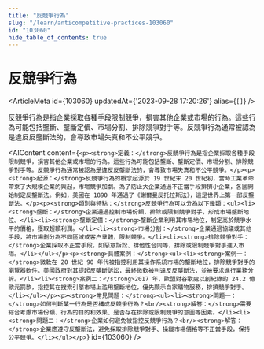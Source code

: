 ```yaml
---
title: "反競爭行為"
slug: "/learn/anticompetitive-practices-103060"
id: "103060"
hide_table_of_contents: true
---
```



# 反競爭行為

<ArticleMeta id={103060} updatedAt={'2023-09-28 17:20:26'} alias={`[]`} />
<div className='border-solid border-b border-t-0 my-4 border-[var(--ifm-color-gray-300)]' />

反競爭行為是指企業採取各種手段限制競爭，損害其他企業或市場的行為。這些行為可能包括壟斷、壟斷定價、市場分割、排除競爭對手等。反競爭行為通常被認為是違反反壟斷法的，會導致市場失真和不公平競爭。

<AIContent content={`<p><strong>定義：</strong>反競爭行為是指企業採取各種手段限制競爭，損害其他企業或市場的行為。這些行為可能包括壟斷、壟斷定價、市場分割、排除競爭對手等。反競爭行為通常被認為是違反反壟斷法的，會導致市場失真和不公平競爭。</p><p><strong>起源：</strong>反競爭行為的概念起源於 19 世紀末 20 世紀初，當時工業革命帶來了大規模企業的興起，市場競爭加劇。為了防止大企業通過不正當手段排擠小企業，各國開始制定反壟斷法。例如，美國在 1890 年通過了《謝爾曼反托拉斯法》，這是世界上第一部反壟斷法。</p><p><strong>類別與特點：</strong>反競爭行為可以分為以下幾類：<ul><li><strong>壟斷：</strong>企業通過控制市場份額，排除或限制競爭對手，形成市場壟斷地位。</li><li><strong>壟斷定價：</strong>壟斷企業利用其市場地位，制定高於競爭水平的價格，獲取超額利潤。</li><li><strong>市場分割：</strong>企業通過協議或其他手段，將市場劃分為不同區域或客户羣體，限制競爭。</li><li><strong>排除競爭對手：</strong>企業採取不正當手段，如惡意訴訟、排他性合同等，排除或限制競爭對手進入市場。</li></ul></p><p><strong>具體案例：</strong><ul><li><strong>案例一：</strong>微軟在 20 世紀 90 年代被指控利用其操作系統市場的壟斷地位，排除競爭對手的瀏覽器軟件。美國政府對其提起反壟斷訴訟，最終微軟被判違反反壟斷法，並被要求進行業務分拆。</li><li><strong>案例二：</strong>2017 年，歐盟對谷歌處以創紀錄的 24.2 億歐元罰款，指控其在搜索引擎市場上濫用壟斷地位，優先顯示自家購物服務，排擠競爭對手。</li></ul></p><p><strong>常見問題：</strong><ul><li><strong>問題一：</strong>如何判斷某一行為是否構成反競爭行為？<br/><strong>解答：</strong>需要綜合考慮市場份額、行為的目的和效果、是否存在排除或限制競爭的意圖等因素。</li><li><strong>問題二：</strong>企業如何避免被指控反競爭行為？<br/><strong>解答：</strong>企業應遵守反壟斷法，避免採取排除競爭對手、操縱市場價格等不正當手段，保持公平競爭。</li></ul></p>`} id={103060} />

